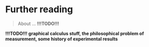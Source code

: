 # Further reading {#chapter13}

> About ... **!!!TODO!!!**

**!!!TODO!!! graphical calculus stuff, the philosophical problem of measurement, some history of experimental results**



